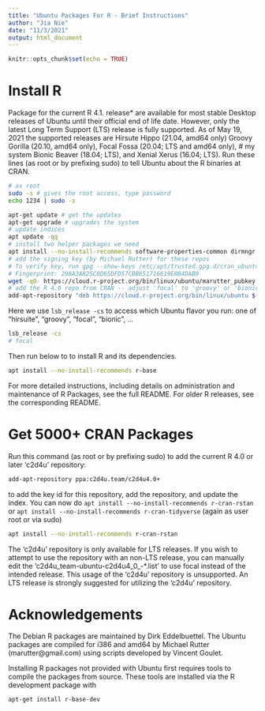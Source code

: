 ```yaml
---
title: "Ubuntu Packages For R - Brief Instructions"
author: "Jia Nie"
date: "11/3/2021"
output: html_document
---
```


```r
knitr::opts_chunk$set(echo = TRUE)
```
# Install R
Package for the current R 4.1. release* are available for most stable Desktop releases of Ubuntu until their official end of life date. However, only the latest Long Term Support (LTS) release is fully supported. As of May 19, 2021 the supported releases are
    Hirsute Hippo (21.04, amd64 only)
    Groovy Gorilla (20.10, amd64 only),
    Focal Fossa (20.04; LTS and amd64 only), # my system
    Bionic Beaver (18.04; LTS), and
    Xenial Xerus (16.04; LTS).
Run these lines (as root or by prefixing sudo) to tell Ubuntu about the R binaries at CRAN.
```sh
# as root
sudo -s # gives the root access, type password
echo 1234 | sudo -s
```

```sh
apt-get update # get the updates
apt-get upgrade # upgrades the system
# update indices
apt update -qq
# install two helper packages we need
apt install --no-install-recommends software-properties-common dirmngr
# add the signing key (by Michael Rutter) for these repos
# To verify key, run gpg --show-keys /etc/apt/trusted.gpg.d/cran_ubuntu_key.asc 
# Fingerprint: 298A3A825C0D65DFD57CBB651716619E084DAB9
wget -qO- https://cloud.r-project.org/bin/linux/ubuntu/marutter_pubkey.asc | sudo tee -a /etc/apt/trusted.gpg.d/cran_ubuntu_key.asc
# add the R 4.0 repo from CRAN -- adjust 'focal' to 'groovy' or 'bionic' as needed
add-apt-repository "deb https://cloud.r-project.org/bin/linux/ubuntu $(lsb_release -cs)-cran40/"
```

Here we use `lsb_release -cs` to access which Ubuntu flavor you run: one of “hirsuite”, “groovy”, “focal”, “bionic”, …
```sh
lsb_release -cs
# focal
```

Then run below to to install R and its dependencies.
```bash
apt install --no-install-recommends r-base
```

For more detailed instructions, including details on administration and maintenance of R Packages, see the full README.
For older R releases, see the corresponding README.

# Get 5000+ CRAN Packages
Run this command (as root or by prefixing sudo) to add the current R 4.0 or later ‘c2d4u’ repository:

```bash
add-apt-repository ppa:c2d4u.team/c2d4u4.0+
```

to add the key id for this repository, add the repository, and update the index. You can now do `apt install --no-install-recommends r-cran-rstan` or `apt install --no-install-recommends r-cran-tidyverse` (again as user root or via sudo)
```bash
apt install --no-install-recommends r-cran-rstan
```

The ‘c2d4u’ repository is only available for LTS releases. If you wish to attempt to use the repository with an non-LTS release, you can manually edit the ’c2d4u_team-ubuntu-c2d4u4_0_-*.list’ to use focal instead of the intended release. This usage of the ‘c2d4u’ repository is unsupported. An LTS release is strongly suggested for utilizing the ‘c2d4u’ repository.

# Acknowledgements
The Debian R packages are maintained by Dirk Eddelbuettel. The Ubuntu packages are compiled for i386 and amd64 by Michael Rutter (marutter@gmail.com) using scripts developed by Vincent Goulet.


Installing R packages not provided with Ubuntu first requires tools to compile the packages from source. These tools are installed via the R development package with

```sh
apt-get install r-base-dev
```
